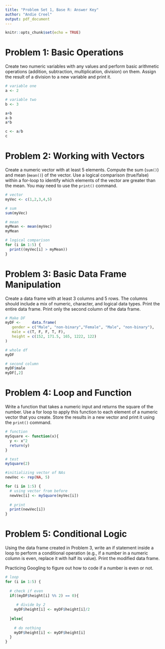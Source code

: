 ```yaml
---
title: "Problem Set 1, Base R: Answer Key"
author: "Andie Creel"
output: pdf_document
---
```



```r
knitr::opts_chunk$set(echo = TRUE)
```

# Problem 1: Basic Operations

Create two numeric variables with any values and perform basic arithmetic operations (addition, subtraction, multiplication, division) on them.
Assign the result of a division to a new variable and print it.

```r
# variable one 
a <- 2

# variable two 
b <- 3

a+b
a-b
a*b

c <- a/b
c

```


# Problem 2: Working with Vectors
Create a numeric vector with at least 5 elements.
Compute the sum (`sum()`) and mean (`mean()`) of the vector.
Use a logical comparison (true/false) within a for-loop to identify which elements of the vector are greater than the mean. You may need to use the `print()` command.

```r
# vector
myVec <- c(1,2,3,4,5)

# sum
sum(myVec)

# mean
myMean <- mean(myVec)
myMean

# logical comparison
for (i in 1:5) {
  print((myVec[i] > myMean))
}

```


# Problem 3: Basic Data Frame Manipulation
Create a data frame with at least 3 columns and 5 rows. The columns should include a mix of numeric, character, and logical data types.
Print the entire data frame.
Print only the second column of the data frame.

```r
# Make DF
myDF <- 	data.frame(
   gender = c("Male", "non-binary","Female", "Male", "non-binary"), 
   male = c(T, F, F, T, F),
   height = c(152, 171.5, 165, 1222, 122)
)

# whole df 
myDF

# second column
myDF$male
myDF[,2]

```

# Problem 4: Loop and Function
Write a function that takes a numeric input and returns the square of the number.
Use a for loop to apply this function to each element of a numeric vector that you create.
Store the results in a new vector and print it using the `print()` command.

```r
# function 
mySquare <- function(x){
  y <- x^2
  return(y)
}

# test 
mySquare(2)

#initializing vector of NAs
newVec <- rep(NA, 5)

for (i in 1:5) {
  # using vector from before
  newVec[i] <- mySquare(myVec[i])
  
  # print
  print(newVec[i])
}

```

# Problem 5: Conditional Logic
Using the data frame created in Problem 3, write an if statement inside a loop to perform a conditional operation (e.g., if a number in a numeric column is even, replace it with half its value).
Print the modified data frame.

Practicing Googling to figure out how to code if a number is even or not.

```r
# loop 
for (i in 1:5) {
  
  # check if even
  if((myDF$height[i] %% 2) == 0){ 
    
     # divide by 2
    myDF$height[i] <- myDF$height[i]/2
  
  }else{
    
    # do nothing
    myDF$height[i] <- myDF$height[i] 
  }
}

```

